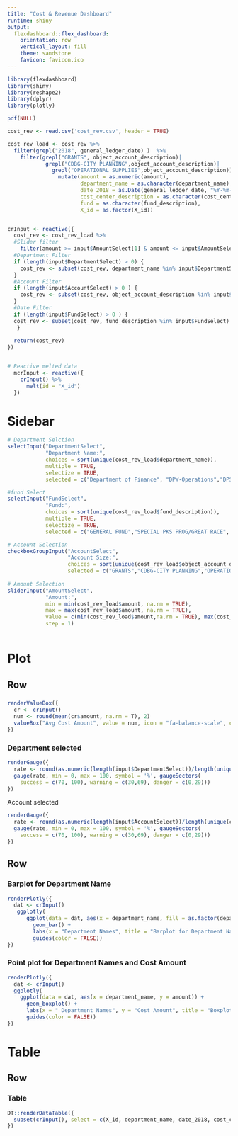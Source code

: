 ```yaml
---
title: "Cost & Revenue Dashboard"
runtime: shiny
output: 
  flexdashboard::flex_dashboard:
    orientation: row
    vertical_layout: fill
    theme: sandstone
    favicon: favicon.ico
---
```


```r
library(flexdashboard)
library(shiny)
library(reshape2)
library(dplyr)
library(plotly)

pdf(NULL)

cost_rev <- read.csv('cost_rev.csv', header = TRUE)

cost_rev_load <- cost_rev %>%
  filter(grepl("2018", general_ledger_date) )  %>%
    filter(grepl("GRANTS", object_account_description)|
            grepl("CDBG-CITY PLANNING",object_account_description)|
              grepl("OPERATIONAL SUPPLIES",object_account_description)) %>%
                mutate(amount = as.numeric(amount),
                       department_name = as.character(department_name),
                       date_2018 = as.Date(general_ledger_date, "%Y-%m-%d"),
                       cost_center_description = as.character(cost_center_description),
                       fund = as.character(fund_description),
                       X_id = as.factor(X_id))


crInput <- reactive({
  cost_rev <- cost_rev_load %>% 
  #Slider filter
    filter(amount >= input$AmountSelect[1] & amount <= input$AmountSelect[2])
  #Department Filter
  if (length(input$DepartmentSelect) > 0) {
    cost_rev <- subset(cost_rev, department_name %in% input$DepartmentSelect)
  }
  #Account Filter
  if (length(input$AccountSelect) > 0 ) {
    cost_rev <- subset(cost_rev, object_account_description %in% input$AccountSelect)
  }
  #Date Filter
  if (length(input$FundSelect) > 0 ) {
  cost_rev <- subset(cost_rev, fund_description %in% input$FundSelect)
   }
  
  return(cost_rev)
})


# Reactive melted data
  mcrInput <- reactive({
    crInput() %>%
      melt(id = "X_id")
  })
```


Sidebar {.sidebar}
=====================================

```r
# Department Selction
selectInput("DepartmentSelect",
            "Department Name:",
            choices = sort(unique(cost_rev_load$department_name)),
            multiple = TRUE,
            selectize = TRUE,
            selected = c("Department of Finance", "DPW-Operations","DPS-Police"))

#fund Select
selectInput("FundSelect",
            "Fund:",
            choices = sort(unique(cost_rev_load$fund_description)),
            multiple = TRUE,
            selectize = TRUE,
            selected = c("GENERAL FUND","SPECIAL PKS PROG/GREAT RACE", "SENIOR CITIZENS PROG TF"))

# Account Selection
checkboxGroupInput("AccountSelect",
                   "Account Size:",
                   choices = sort(unique(cost_rev_load$object_account_description)),
                   selected = c("GRANTS","CDBG-CITY PLANNING","OPERATIONAL SUPPLIES"))
                              
# Amount Selection
sliderInput("AmountSelect",
            "Amount:",
            min = min(cost_rev_load$amount, na.rm = TRUE),
            max = max(cost_rev_load$amount, na.rm = TRUE),
            value = c(min(cost_rev_load$amount,na.rm = TRUE), max(cost_rev_load$amount, na.rm = TRUE)),
            step = 1)                              
                              

```

Plot
=====================================

Row 
-------------------------------------

###

```r
renderValueBox({
  cr <- crInput()
  num <- round(mean(cr$amount, na.rm = T), 2)
  valueBox("Avg Cost Amount", value = num, icon = "fa-balance-scale", color = "blue")
})
```

### Department selected

```r
renderGauge({
  rate <- round(as.numeric(length(input$DepartmentSelect))/length(unique(cost_rev_load$department_name)) * 100, 1)
  gauge(rate, min = 0, max = 100, symbol = '%', gaugeSectors(
    success = c(70, 100), warning = c(30,69), danger = c(0,29)))
})

```

 Account selected

```r
renderGauge({
  rate <- round(as.numeric(length(input$AccountSelect))/length(unique(cost_rev_load$object_account_description)) * 100, 1)
  gauge(rate, min = 0, max = 100, symbol = '%', gaugeSectors(
    success = c(70, 100), warning = c(30,69), danger = c(0,29)))
})

```


Row {.tabset .tabset-fade}
-------------------------------------

### Barplot for Department Name

```r
renderPlotly({
  dat <- crInput()
   ggplotly(
      ggplot(data = dat, aes(x = department_name, fill = as.factor(department_name))) + 
        geom_bar() +
        labs(x = "Department Names", title = "Barplot for Department Name") +
        guides(color = FALSE))
})
```

### Point plot for Department Names and Cost Amount

```r
renderPlotly({
  dat <- crInput()
  ggplotly(
    ggplot(data = dat, aes(x = department_name, y = amount)) + 
      geom_boxplot() +
      labs(x = " Department Names", y = "Cost Amount", title = "Boxplot for Department Names and Cost Amount") +
      guides(color = FALSE))
})


```

Table
=====================================

Row 
-------------------------------------

### Table 

```r
DT::renderDataTable({
  subset(crInput(), select = c(X_id, department_name, date_2018, cost_center_description, amount))
})

```